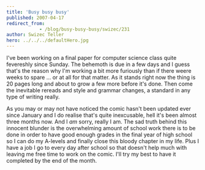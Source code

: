 ```yaml
---
title: 'Busy busy busy'
published: 2007-04-17
redirect_from: 
            - /blog/busy-busy-busy/swizec/231
author: Swizec Teller
hero: ../../../defaultHero.jpg
---
```

I've been working on a final paper for computer science class quite fevereshly since Sunday. The behemoth is due in a few days and I guess that's the reason why I'm working a bit more furiously than if there weere weeks to spare ... or at all for that matter. As it stands right now the thing is 20 pages long and about to grow a few more before it's done. Then come the inevitable rereads and style and grammar changes, a standard in any type of writing really.

As you may or may not have noticed the comic hasn't been updated ever since January and I do realise that's quite inexcusable, hell it's been almost three months now. And I _am_ sorry, really I am. The sad truth behind this innocent blunder is the overwhelming amount of school work there is to be done in order to have good enough grades in the final year of high school so I can do my A-levels and finally close this bloody chapter in my life. Plus I have a job I go to every day after school so that doesn't help much with leaving me free time to work on the comic. I'll try my best to have it completed by the end of the month.
